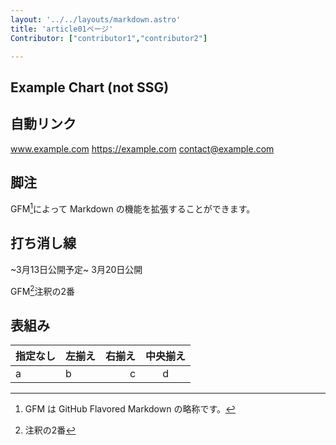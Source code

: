 ```yaml
---
layout: '../../layouts/markdown.astro'
title: 'article01ページ'
Contributor: ["contributor1","contributor2"]

---
```





## Example Chart (not SSG)

<ExampleChart client:load />



## 自動リンク

www.example.com
https://example.com
contact@example.com

## 脚注

GFM[^1]によって Markdown の機能を拡張することができます。

[^1]: GFM は GitHub Flavored Markdown の略称です。

## 打ち消し線

~3月13日公開予定~ 3月20日公開

GFM[^2]注釈の2番

[^2]:注釈の2番

## 表組み

| 指定なし | 左揃え | 右揃え | 中央揃え |
| --- | :--- | ---: | :---: |
| a | b | c | d |
